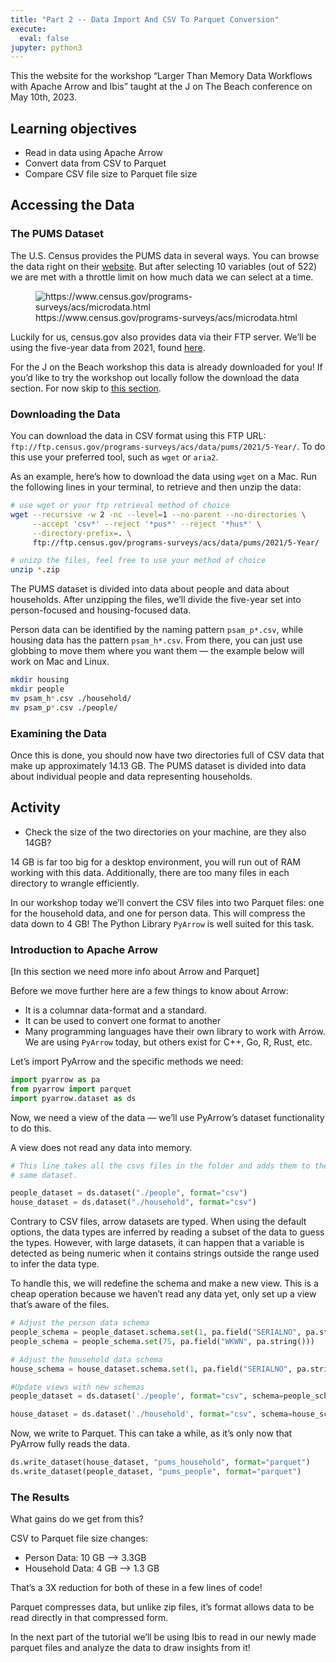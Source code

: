 ```yaml
---
title: "Part 2 -- Data Import And CSV To Parquet Conversion"
execute:
  eval: false
jupyter: python3
---
```


This the website for the workshop "Larger Than Memory Data Workflows
with Apache Arrow and Ibis" taught at the J on The Beach conference on
May 10th, 2023.


::: {.callout-tip}
## Learning objectives

* Read in data using Apache Arrow 
* Convert data from CSV to Parquet 
* Compare CSV file size to Parquet file size 
:::



## Accessing the Data 

### The PUMS Dataset

The U.S. Census provides the PUMS data in several ways. You can browse the data
right on their
[website](https://www.census.gov/programs-surveys/acs/microdata.html). But after
selecting 10 variables (out of 522) we are met with a throttle limit on how much
data we can select at a time.

![https://www.census.gov/programs-surveys/acs/microdata.html](./assets/img/pums_website.png)

Luckily for us, census.gov also provides data via their FTP server. We'll be
using the five-year data from 2021, found
[here](https://www2.census.gov/programs-surveys/acs/data/pums/2021/).

For the J on the Beach workshop this data is already downloaded for you! If you'd like to try the workshop out locally follow the download the data section. For now
skip to [this section](#examining-the-data).

### Downloading the Data

You can download the data in CSV format using this FTP
URL: `ftp://ftp.census.gov/programs-surveys/acs/data/pums/2021/5-Year/`.
To do this use your preferred tool, such as `wget` or `aria2`.

As an example, here's how to download the data using `wget` on a Mac. Run the
following lines in your terminal, to retrieve and then unzip the data:

```bash
# use wget or your ftp retrieval method of choice 
wget --recursive -w 2 -nc --level=1 --no-parent --no-directories \
     --accept 'csv*' --reject '*pus*' --reject '*hus*' \
     --directory-prefix=. \
     ftp://ftp.census.gov/programs-surveys/acs/data/pums/2021/5-Year/

# unizp the files, feel free to use your method of choice 
unzip *.zip
```

The PUMS dataset is divided into data about people and data about households.
After unzipping the files, we’ll divide the five-year set into person-focused
and housing-focused data.

Person data can be identified by the naming pattern `psam_p*.csv`, while housing
data has the pattern `psam_h*.csv`. From there, you can just use globbing to move
them where you want them — the example below will work on Mac and Linux.

```bash
mkdir housing
mkdir people
mv psam_h*.csv ./household/
mv psam_p*.csv ./people/
```

### Examining the Data 

Once this is done, you should now have two directories full of CSV data that make up approximately 14.13 GB. The PUMS dataset is divided into data about individual people and data representing households.

::: {.callout-note}
## Activity

 - Check the size of the two directories on your machine, are they also 14GB? 
:::

14 GB is far too big for a desktop environment, you will run out of RAM working with this data.
Additionally, there are too many files in each directory to wrangle efficiently.  

In our workshop today we'll convert the CSV files into two Parquet files: one
for the household data, and one for person data. This will compress the data
down to 4 GB! The Python Library `PyArrow` is well suited for this task.

### Introduction to Apache Arrow 

[In this section we need more info about Arrow and Parquet]

Before we move further here are a few things to know about Arrow: 

- It is a columnar data-format and a standard.
- It can be used to convert one format to another
- Many programming languages have their own library to work with Arrow. We are
  using `PyArrow` today, but others exist for C++, Go, R, Rust, etc.

Let's import PyArrow and the specific methods we need:

```python
import pyarrow as pa
from pyarrow import parquet
import pyarrow.dataset as ds
```

Now, we need a view of the data — we’ll use PyArrow’s dataset functionality to do this. 

A view does not read any data into memory.

```python
# This line takes all the csvs files in the folder and adds them to the
# same dataset.

people_dataset = ds.dataset("./people", format="csv")
house_dataset = ds.dataset("./household", format="csv")
```

Contrary to CSV files, arrow datasets are typed. When using the default options,
the data types are inferred by reading a subset of the data to guess the types.
However, with large datasets, it can happen that a variable is detected as being
numeric when it contains strings outside the range used to infer the data type.

To handle this, we will redefine the schema and make a new view. This is a cheap
operation because we haven’t read any data yet, only set up a view that’s aware
of the files.

```python
# Adjust the person data schema   
people_schema = people_dataset.schema.set(1, pa.field("SERIALNO", pa.string()))
people_schema = people_schema.set(75, pa.field("WKWN", pa.string()))

# Adjust the household data schema 
house_schema = house_dataset.schema.set(1, pa.field("SERIALNO", pa.string()))

#Update views with new schemas 
people_dataset = ds.dataset('./people', format="csv", schema=people_schema)

house_dataset = ds.dataset('./household', format="csv", schema=house_schema)
```

Now, we write to Parquet. This can take a while, as it’s only now that PyArrow fully reads the data.

```python

ds.write_dataset(house_dataset, "pums_household", format="parquet")
ds.write_dataset(people_dataset, "pums_people", format="parquet")

```

### The Results 

What gains do we get from this? 

CSV to Parquet file size changes: 

- Person Data: 
    10 GB -->  3.3GB
- Household Data: 
    4 GB --> 1.3 GB

That's a 3X reduction for both of these in a few lines of code! 

Parquet compresses data, but unlike zip files, it's format allows data to be read directly in that compressed form. 

In the next part of the tutorial we'll be using Ibis to read in our newly made parquet files and analyze the data to draw insights from it! 
